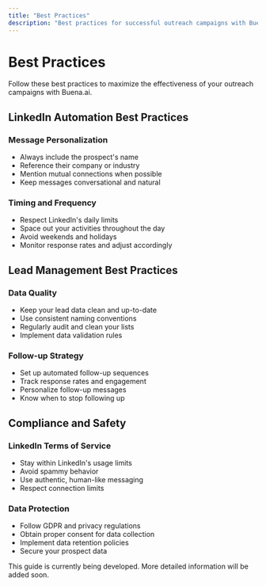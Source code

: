 ```yaml
---
title: "Best Practices"
description: "Best practices for successful outreach campaigns with Buena.ai"
---
```


# Best Practices

Follow these best practices to maximize the effectiveness of your outreach campaigns with Buena.ai.

## LinkedIn Automation Best Practices

### Message Personalization
- Always include the prospect's name
- Reference their company or industry
- Mention mutual connections when possible
- Keep messages conversational and natural

### Timing and Frequency
- Respect LinkedIn's daily limits
- Space out your activities throughout the day
- Avoid weekends and holidays
- Monitor response rates and adjust accordingly

## Lead Management Best Practices

### Data Quality
- Keep your lead data clean and up-to-date
- Use consistent naming conventions
- Regularly audit and clean your lists
- Implement data validation rules

### Follow-up Strategy
- Set up automated follow-up sequences
- Track response rates and engagement
- Personalize follow-up messages
- Know when to stop following up

## Compliance and Safety

### LinkedIn Terms of Service
- Stay within LinkedIn's usage limits
- Avoid spammy behavior
- Use authentic, human-like messaging
- Respect connection limits

### Data Protection
- Follow GDPR and privacy regulations
- Obtain proper consent for data collection
- Implement data retention policies
- Secure your prospect data

<Info>
This guide is currently being developed. More detailed information will be added soon.
</Info>